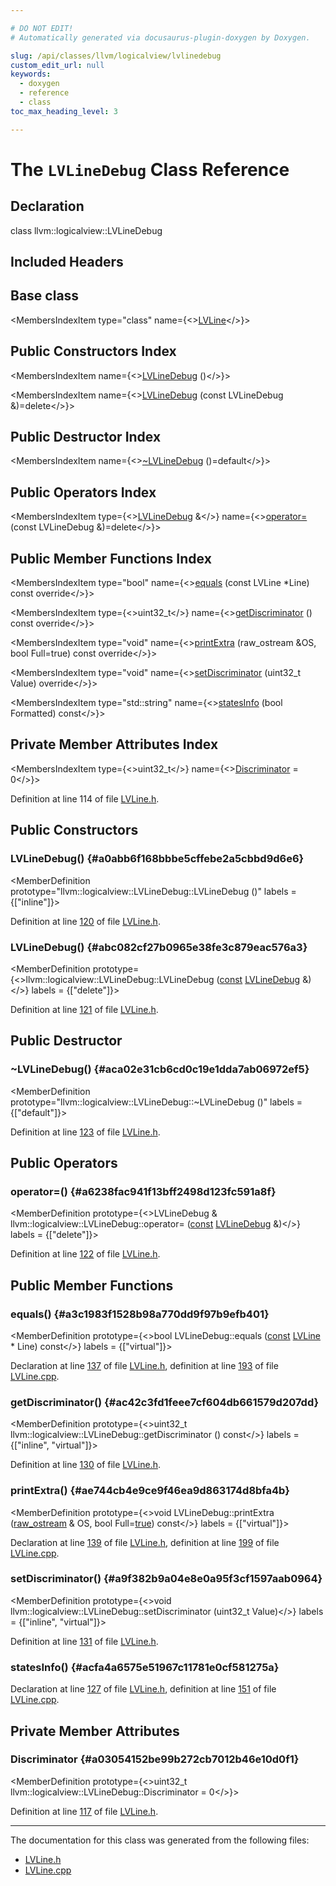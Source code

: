 ```yaml
---

# DO NOT EDIT!
# Automatically generated via docusaurus-plugin-doxygen by Doxygen.

slug: /api/classes/llvm/logicalview/lvlinedebug
custom_edit_url: null
keywords:
  - doxygen
  - reference
  - class
toc_max_heading_level: 3

---
```





# The `LVLineDebug` Class Reference

<DoxygenPage pluginConfig={pluginConfig}>



## Declaration

<CodeBlock>class llvm::logicalview::LVLineDebug</CodeBlock>

## Included Headers

<IncludesList>
<IncludesListItem
  filePath="llvm/DebugInfo/LogicalView/Core/LVLine.h"
  permalink="/docs/api/files/include/include/llvm/include/llvm/debuginfo/include/llvm/debuginfo/logicalview/include/llvm/debuginfo/logicalview/core/lvline-h"
  isLocal="true" />
</IncludesList>

## Base class

<MembersIndex>

<MembersIndexItem
  type="class"
  name={<><a href="/docs/api/classes/llvm/logicalview/lvline">LVLine</a></>}>
</MembersIndexItem>

</MembersIndex>

## Public Constructors Index

<MembersIndex>

<MembersIndexItem
  name={<><a href="#a0abb6f168bbbe5cffebe2a5cbbd9d6e6">LVLineDebug</a> ()</>}>
</MembersIndexItem>

<MembersIndexItem
  name={<><a href="#abc082cf27b0965e38fe3c879eac576a3">LVLineDebug</a> (const LVLineDebug &amp;)=delete</>}>
</MembersIndexItem>

</MembersIndex>

## Public Destructor Index

<MembersIndex>

<MembersIndexItem
  name={<><a href="#aca02e31cb6cd0c19e1dda7ab06972ef5">~LVLineDebug</a> ()=default</>}>
</MembersIndexItem>

</MembersIndex>

## Public Operators Index

<MembersIndex>

<MembersIndexItem
  type={<><a href="/docs/api/classes/llvm/logicalview/lvlinedebug">LVLineDebug</a> &amp;</>}
  name={<><a href="#a6238fac941f13bff2498d123fc591a8f">operator=</a> (const LVLineDebug &amp;)=delete</>}>
</MembersIndexItem>

</MembersIndex>

## Public Member Functions Index

<MembersIndex>

<MembersIndexItem
  type="bool"
  name={<><a href="#a3c1983f1528b98a770dd9f97b9efb401">equals</a> (const LVLine &#42;Line) const override</>}>
</MembersIndexItem>

<MembersIndexItem
  type={<>uint32&#95;t</>}
  name={<><a href="#ac42c3fd1feee7cf604db661579d207dd">getDiscriminator</a> () const override</>}>
</MembersIndexItem>

<MembersIndexItem
  type="void"
  name={<><a href="#ae744cb4e9ce9f46ea9d863174d8bfa4b">printExtra</a> (raw&#95;ostream &amp;OS, bool Full=true) const override</>}>
</MembersIndexItem>

<MembersIndexItem
  type="void"
  name={<><a href="#a9f382b9a04e8e0a95f3cf1597aab0964">setDiscriminator</a> (uint32&#95;t Value) override</>}>
</MembersIndexItem>

<MembersIndexItem
  type="std::string"
  name={<><a href="#acfa4a6575e51967c11781e0cf581275a">statesInfo</a> (bool Formatted) const</>}>
</MembersIndexItem>

</MembersIndex>

## Private Member Attributes Index

<MembersIndex>

<MembersIndexItem
  type={<>uint32&#95;t</>}
  name={<><a href="#a03054152be99b272cb7012b46e10d0f1">Discriminator</a> = 0</>}>
</MembersIndexItem>

</MembersIndex>


Definition at line 114 of file <a href="/docs/api/files/include/include/llvm/include/llvm/debuginfo/include/llvm/debuginfo/logicalview/include/llvm/debuginfo/logicalview/core/lvline-h">LVLine.h</a>.

<SectionDefinition>

## Public Constructors

### LVLineDebug() {#a0abb6f168bbbe5cffebe2a5cbbd9d6e6}

<MemberDefinition
  prototype="llvm::logicalview::LVLineDebug::LVLineDebug ()"
  labels = {["inline"]}>

Definition at line <a href="/docs/api/files/include/include/llvm/include/llvm/debuginfo/include/llvm/debuginfo/logicalview/include/llvm/debuginfo/logicalview/core/lvline-h/#l00120">120</a> of file <a href="/docs/api/files/include/include/llvm/include/llvm/debuginfo/include/llvm/debuginfo/logicalview/include/llvm/debuginfo/logicalview/core/lvline-h">LVLine.h</a>.
</MemberDefinition>

### LVLineDebug() {#abc082cf27b0965e38fe3c879eac576a3}

<MemberDefinition
  prototype={<>llvm::logicalview::LVLineDebug::LVLineDebug (<a href="/docs/api/files/lib/lib/target/lib/target/aarch64/aarch64promoteconstant-cpp/#a90f8350fecae261c25be85d38b451bff">const</a> <a href="/docs/api/classes/llvm/logicalview/lvlinedebug">LVLineDebug</a> &amp;)</>}
  labels = {["delete"]}>

Definition at line <a href="/docs/api/files/include/include/llvm/include/llvm/debuginfo/include/llvm/debuginfo/logicalview/include/llvm/debuginfo/logicalview/core/lvline-h/#l00121">121</a> of file <a href="/docs/api/files/include/include/llvm/include/llvm/debuginfo/include/llvm/debuginfo/logicalview/include/llvm/debuginfo/logicalview/core/lvline-h">LVLine.h</a>.
</MemberDefinition>

</SectionDefinition>

<SectionDefinition>

## Public Destructor

### ~LVLineDebug() {#aca02e31cb6cd0c19e1dda7ab06972ef5}

<MemberDefinition
  prototype="llvm::logicalview::LVLineDebug::~LVLineDebug ()"
  labels = {["default"]}>

Definition at line <a href="/docs/api/files/include/include/llvm/include/llvm/debuginfo/include/llvm/debuginfo/logicalview/include/llvm/debuginfo/logicalview/core/lvline-h/#l00123">123</a> of file <a href="/docs/api/files/include/include/llvm/include/llvm/debuginfo/include/llvm/debuginfo/logicalview/include/llvm/debuginfo/logicalview/core/lvline-h">LVLine.h</a>.
</MemberDefinition>

</SectionDefinition>

<SectionDefinition>

## Public Operators

### operator=() {#a6238fac941f13bff2498d123fc591a8f}

<MemberDefinition
  prototype={<>LVLineDebug &amp; llvm::logicalview::LVLineDebug::operator= (<a href="/docs/api/files/lib/lib/target/lib/target/aarch64/aarch64promoteconstant-cpp/#a90f8350fecae261c25be85d38b451bff">const</a> <a href="/docs/api/classes/llvm/logicalview/lvlinedebug">LVLineDebug</a> &amp;)</>}
  labels = {["delete"]}>

Definition at line <a href="/docs/api/files/include/include/llvm/include/llvm/debuginfo/include/llvm/debuginfo/logicalview/include/llvm/debuginfo/logicalview/core/lvline-h/#l00122">122</a> of file <a href="/docs/api/files/include/include/llvm/include/llvm/debuginfo/include/llvm/debuginfo/logicalview/include/llvm/debuginfo/logicalview/core/lvline-h">LVLine.h</a>.
</MemberDefinition>

</SectionDefinition>

<SectionDefinition>

## Public Member Functions

### equals() {#a3c1983f1528b98a770dd9f97b9efb401}

<MemberDefinition
  prototype={<>bool LVLineDebug::equals (<a href="/docs/api/files/lib/lib/target/lib/target/aarch64/aarch64promoteconstant-cpp/#a90f8350fecae261c25be85d38b451bff">const</a> <a href="/docs/api/classes/llvm/logicalview/lvline">LVLine</a> &#42; Line) const</>}
  labels = {["virtual"]}>

Declaration at line <a href="/docs/api/files/include/include/llvm/include/llvm/debuginfo/include/llvm/debuginfo/logicalview/include/llvm/debuginfo/logicalview/core/lvline-h/#l00137">137</a> of file <a href="/docs/api/files/include/include/llvm/include/llvm/debuginfo/include/llvm/debuginfo/logicalview/include/llvm/debuginfo/logicalview/core/lvline-h">LVLine.h</a>, definition at line <a href="/docs/api/files/lib/lib/debuginfo/lib/debuginfo/logicalview/lib/debuginfo/logicalview/core/lvline-cpp/#l00193">193</a> of file <a href="/docs/api/files/lib/lib/debuginfo/lib/debuginfo/logicalview/lib/debuginfo/logicalview/core/lvline-cpp">LVLine.cpp</a>.
</MemberDefinition>

### getDiscriminator() {#ac42c3fd1feee7cf604db661579d207dd}

<MemberDefinition
  prototype={<>uint32&#95;t llvm::logicalview::LVLineDebug::getDiscriminator () const</>}
  labels = {["inline", "virtual"]}>

Definition at line <a href="/docs/api/files/include/include/llvm/include/llvm/debuginfo/include/llvm/debuginfo/logicalview/include/llvm/debuginfo/logicalview/core/lvline-h/#l00130">130</a> of file <a href="/docs/api/files/include/include/llvm/include/llvm/debuginfo/include/llvm/debuginfo/logicalview/include/llvm/debuginfo/logicalview/core/lvline-h">LVLine.h</a>.
</MemberDefinition>

### printExtra() {#ae744cb4e9ce9f46ea9d863174d8bfa4b}

<MemberDefinition
  prototype={<>void LVLineDebug::printExtra (<a href="/docs/api/classes/llvm/raw-ostream">raw&#95;ostream</a> &amp; OS, bool Full=<a href="/docs/api/files/lib/lib/analysis/basicaliasanalysis-cpp/#af6d5cafbdfc5313e65d990120021a3ec">true</a>) const</>}
  labels = {["virtual"]}>

Declaration at line <a href="/docs/api/files/include/include/llvm/include/llvm/debuginfo/include/llvm/debuginfo/logicalview/include/llvm/debuginfo/logicalview/core/lvline-h/#l00139">139</a> of file <a href="/docs/api/files/include/include/llvm/include/llvm/debuginfo/include/llvm/debuginfo/logicalview/include/llvm/debuginfo/logicalview/core/lvline-h">LVLine.h</a>, definition at line <a href="/docs/api/files/lib/lib/debuginfo/lib/debuginfo/logicalview/lib/debuginfo/logicalview/core/lvline-cpp/#l00199">199</a> of file <a href="/docs/api/files/lib/lib/debuginfo/lib/debuginfo/logicalview/lib/debuginfo/logicalview/core/lvline-cpp">LVLine.cpp</a>.
</MemberDefinition>

### setDiscriminator() {#a9f382b9a04e8e0a95f3cf1597aab0964}

<MemberDefinition
  prototype={<>void llvm::logicalview::LVLineDebug::setDiscriminator (uint32&#95;t Value)</>}
  labels = {["inline", "virtual"]}>

Definition at line <a href="/docs/api/files/include/include/llvm/include/llvm/debuginfo/include/llvm/debuginfo/logicalview/include/llvm/debuginfo/logicalview/core/lvline-h/#l00131">131</a> of file <a href="/docs/api/files/include/include/llvm/include/llvm/debuginfo/include/llvm/debuginfo/logicalview/include/llvm/debuginfo/logicalview/core/lvline-h">LVLine.h</a>.
</MemberDefinition>

### statesInfo() {#acfa4a6575e51967c11781e0cf581275a}

<MemberDefinition
  prototype="std::string LVLineDebug::statesInfo (bool Formatted) const">

Declaration at line <a href="/docs/api/files/include/include/llvm/include/llvm/debuginfo/include/llvm/debuginfo/logicalview/include/llvm/debuginfo/logicalview/core/lvline-h/#l00127">127</a> of file <a href="/docs/api/files/include/include/llvm/include/llvm/debuginfo/include/llvm/debuginfo/logicalview/include/llvm/debuginfo/logicalview/core/lvline-h">LVLine.h</a>, definition at line <a href="/docs/api/files/lib/lib/debuginfo/lib/debuginfo/logicalview/lib/debuginfo/logicalview/core/lvline-cpp/#l00151">151</a> of file <a href="/docs/api/files/lib/lib/debuginfo/lib/debuginfo/logicalview/lib/debuginfo/logicalview/core/lvline-cpp">LVLine.cpp</a>.
</MemberDefinition>

</SectionDefinition>

<SectionDefinition>

## Private Member Attributes

### Discriminator {#a03054152be99b272cb7012b46e10d0f1}

<MemberDefinition
  prototype={<>uint32&#95;t llvm::logicalview::LVLineDebug::Discriminator = 0</>}>

Definition at line <a href="/docs/api/files/include/include/llvm/include/llvm/debuginfo/include/llvm/debuginfo/logicalview/include/llvm/debuginfo/logicalview/core/lvline-h/#l00117">117</a> of file <a href="/docs/api/files/include/include/llvm/include/llvm/debuginfo/include/llvm/debuginfo/logicalview/include/llvm/debuginfo/logicalview/core/lvline-h">LVLine.h</a>.
</MemberDefinition>

</SectionDefinition>

<hr/>

The documentation for this class was generated from the following files:

<ul>
<li><a href="/docs/api/files/include/include/llvm/include/llvm/debuginfo/include/llvm/debuginfo/logicalview/include/llvm/debuginfo/logicalview/core/lvline-h">LVLine.h</a></li>
<li><a href="/docs/api/files/lib/lib/debuginfo/lib/debuginfo/logicalview/lib/debuginfo/logicalview/core/lvline-cpp">LVLine.cpp</a></li>
</ul>

</DoxygenPage>
